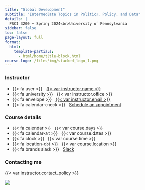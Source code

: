 ```yaml
---
title: "Global Development"
subtitle: "Intermediate Topics in Politics, Policy, and Data"
details: |
  PSCI 3200 • Spring 2024<br>University of Pennsylvania
sidebar: false
toc: false
page-layout: full
format:
  html:
    template-partials:
      - html/home/title-block.html
course-logo: /files/img/stacked_logo_1.png
---
```


::: {.grid .course-details}
::: {.g-col-12 .g-col-md-4}
### Instructor

-   {{< fa user >}} &nbsp; [{{< var instructor.name >}}](%7B%7B%3C%20var%20instructor.url%20%3E%7D%7D)
-   {{< fa university >}} &nbsp; {{< var instructor.office >}}
-   {{< fa envelope >}} &nbsp; <a href="mailto:{{< var instructor.email >}}">{{< var instructor.email >}}</a> <!-- - {{< fa brands twitter >}} &nbsp; [{{< var instructor.twitter >}}](https://www.twitter.com/{{< var instructor.twitter >}}) -->
-   {{< fa calendar-check >}} &nbsp; [Schedule an appointment](%7B%7B%3C%20var%20instructor.appointment_url%20%3E%7D%7D)
:::

::: {.g-col-12 .g-col-md-3}
### Course details

-   {{< fa calendar >}} &nbsp; {{< var course.days >}}
-   {{< fa calendar-alt >}} &nbsp; {{< var course.dates >}}
-   {{< fa clock >}} &nbsp; {{< var course.time >}}
-   {{< fa location-dot >}} &nbsp; {{< var course.location >}}
-   {{< fa brands slack >}} &nbsp; [Slack](%7B%7B%3C%20var%20course.slack%20%3E%7D%7D)
:::

::: {.g-col-12 .g-col-md-5 .contact-policy}
### Contacting me

{{< var instructor.contact_policy >}}
:::
:::

![](/files/img/map_luwero.jpg)
